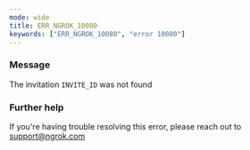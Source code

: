 ```yaml
---
mode: wide
title: ERR_NGROK_10080
keywords: ["ERR_NGROK_10080", "error 10080"]
---
```



### Message

The invitation `INVITE_ID` was not found

<ErrorDetails />

### Further help

If you're having trouble resolving this error, please reach out to [support@ngrok.com](mailto:support@ngrok.com?subject=Help%20with%20ERR_NGROK_10080)
